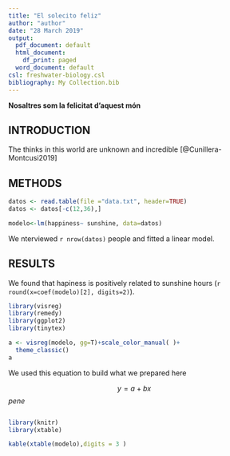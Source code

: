 ```yaml
---
title: "El solecito feliz"
author: "author"
date: "28 March 2019"
output:
  pdf_document: default
  html_document:
    df_print: paged
  word_document: default
csl: freshwater-biology.csl
bibliography: My Collection.bib
---
```


__Nosaltres som la felicitat d'aquest món__ 

## INTRODUCTION

The thinks in this world are unknown and incredible [@Cunillera-Montcusi2019]

## METHODS

```r
datos <- read.table(file ="data.txt", header=TRUE)
datos <- datos[-c(12,36),]

```

```r
modelo<-lm(happiness~ sunshine, data=datos)
```

We nterviewed `r nrow(datos)` people and fitted a linear model. 

## RESULTS



We found that hapiness is positively related to sunshine hours (`r round(x=coef(modelo)[2], digits=2)`). 

```r
library(visreg)
library(remedy)
library(ggplot2)
library(tinytex)

a <- visreg(modelo, gg=T)+scale_color_manual( )+
  theme_classic()
a

```

We used this equation to build what we prepared here

$$
y= a +bx
$$
_pene_

![]()

```r
library(knitr)
library(xtable)

kable(xtable(modelo),digits = 3 )

```

